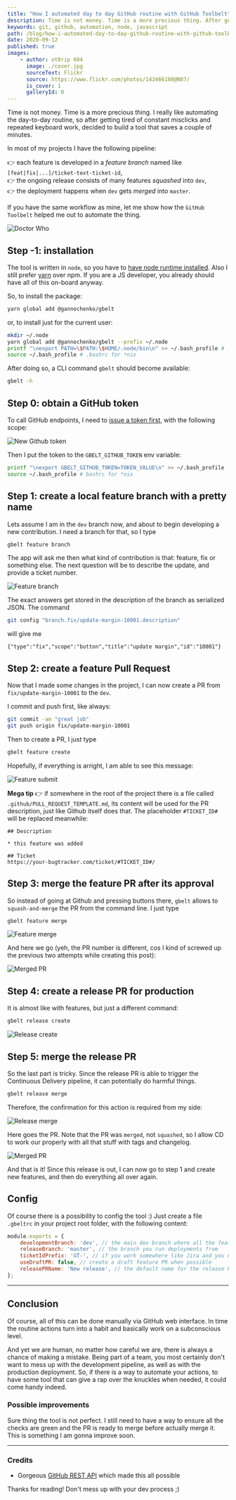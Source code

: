 ```yaml
---
title: "How I automated day to day GitHub routine with GitHub Toolbelt"
description: Time is not money. Time is a more precious thing. After getting tired of constant misclicks and repeated keyboard work, decided to save some of my time and build a tool for managing a GitHub PR pipeline.
keywords: git, github, automation, node, javascript
path: /blog/how-i-automated-day-to-day-github-routine-with-github-toolbelt-
date: 2020-09-12
published: true
images:
    - author: ot0rip 604
      image: ./cover.jpg
      sourceText: Flickr
      source: https://www.flickr.com/photos/143466180@N07/
      is_cover: 1
      galleryId: 0
---
```



Time is not money. Time is a more precious thing. I really like automating the day-to-day routine, so after getting tired of constant misclicks and repeated keyboard work, decided to build a tool that saves a couple of minutes.

In most of my projects I have the following pipeline:

👉 each feature is developed in a *feature branch* named like `[feat|fix|...]/ticket-text-ticket-id`,<br />
👉 the ongoing release consists of many features *squashed* into `dev`,<br />
👉 the deployment happens when `dev` gets *merged* into `master`.<br />

If you have the same workflow as mine, let me show how the `GitHub Toolbelt` helped me out to automate the thing.

<Align>

![Doctor Who](https://media4.giphy.com/media/SVI9nccwH3sz5XJhbK/giphy.gif "Doctor Who")
<Copyright source="https://giphy.com/gifs/doctorwho-doctor-who-dr-patrick-troughton-SVI9nccwH3sz5XJhbK" authorPrefix="Picture by" author="doctorwho.tv" sourceText="Giphy" />

</Align>

## Step -1: installation

The tool is written in `node`, so you have to [have node runtime installed](https://github.com/nvm-sh/nvm). Also I still prefer [yarn](https://yarnpkg.com/) over npm. If you are a JS developer, you already should have all of this on-board anyway.

So, to install the package:

~~~bash
yarn global add @gannochenko/gbelt
~~~

or, to install just for the current user:

~~~bash
mkdir ~/.node
yarn global add @gannochenko/gbelt --prefix ~/.node
printf "\nexport PATH=\$PATH:\$HOME/.node/bin\n" >> ~/.bash_profile # .bashrc for *nix
source ~/.bash_profile # .bashrc for *nix
~~~

After doing so, a CLI command `gbelt` should become available:

~~~bash
gbelt -h
~~~

## Step 0: obtain a GitHub token

To call GitHub endpoints, I need to [issue a token first](https://github.com/settings/tokens/new), with the following scope:

![New Github token](./new-github-token.png)

Then I put the token to the `GBELT_GITHUB_TOKEN` env variable:

~~~bash
printf "\nexport GBELT_GITHUB_TOKEN=TOKEN_VALUE\n" >> ~/.bash_profile
source ~/.bash_profile # bashrc for *nix
~~~

## Step 1: create a local feature branch with a pretty name

Lets assume I am in the `dev` branch now, and about to begin developing a new contribution. I need a branch for that, so I type

~~~bash
gbelt feature branch
~~~

The app will ask me then what kind of contribution is that: feature, fix or something else.
The next question will be to describe the update, and provide a ticket number.

<Align>

![Feature branch](./gbelt_feature_branch.png)

</Align>

The exact answers get stored in the description of the branch as serialized JSON. The command

~~~sh
git config "branch.fix/update-margin-10001.description"
~~~

will give me

~~~text
{"type":"fix","scope":"button","title":"update margin","id":"10001"}
~~~

## Step 2: create a feature Pull Request

Now that I made some changes in the project, I can now create a PR from `fix/update-margin-10001` to the `dev`.

I commit and push first, like always:

~~~bash
git commit -am "great job"
git push origin fix/update-margin-10001
~~~

Then to create a PR, I just type

~~~bash
gbelt feature create
~~~

Hopefully, if everything is arright, I am able to see this message:

![Feature submit](./gbelt_feature_create.png)

**Mega tip** 👉 if somewhere in the root of the project there is a file called `.github/PULL_REQUEST_TEMPLATE.md`, its content will be used for the PR description, just like Github itself does that. The placeholder `#TICKET_ID#` will be replaced meanwhile:

~~~text
## Description

* this feature was added

## Ticket 
https://your-bugtracker.com/ticket/#TICKET_ID#/
~~~

## Step 3: merge the feature PR after its approval

So instead of going at Github and pressing buttons there, `gbelt` allows to `squash-and-merge` the PR from the command line. I just type

~~~bash
gbelt feature merge
~~~

![Feature merge](./gbelt_feature_merge.png)

And here we go (yeh, the PR number is different, cos I kind of screwed up the previous two attempts while creating this post):

![Merged PR](./merged_pr.png)

## Step 4: create a release PR for production

It is almost like with features, but just a different command:

~~~bash
gbelt release create
~~~

![Release create](./gbelt_release_create.png)

## Step 5: merge the release PR

So the last part is tricky. Since the release PR is able to trigger the Continuous Delivery pipeline, it can potentially do harmful things.

~~~bash
gbelt release merge
~~~

Therefore, the confirmation for this action is required from my side:

![Release merge](./gbelt_release_merge.png)

Here goes the PR. Note that the PR was `merged`, not `squashed`, so I allow CD to work our properly with all that stuff with tags and changelog.

![Merged PR](./merged_release_pr.png)

And that is it! Since this release is out, I can now go to step 1 and create new features, and then do everything all over again.

## Config

Of course there is a possibility to config the tool :) Just create a file `.gbeltrc` in your project root folder, with the following content:

~~~js
module.exports = {
    developmentBranch: 'dev', // the main dev branch where all the features go
    releaseBranch: 'master', // the branch you run deployments from
    ticketIdPrefix: 'GT-', // if you work somewhere like Jira and you need you tickets to be auto-prefixed
    useDraftPR: false, // create a draft feature PR when possible
    releasePRName: 'New release', // the default name for the release PR
};
~~~

---

## Conclusion

Of course, all of this can be done manually via GitHub web interface. In time the routine actions turn into a habit and basically work on a subconscious level.

And yet we are human, no matter how careful we are, there is always a chance of making a mistake.
Being part of a team, you most certainly don't want to mess up with the development pipeline, as well as with the production deployment. So, if there is a way to automate your actions, to have some tool that can give a rap over the knuckles when needed, it could come handy indeed.

### Possible improvements

Sure thing the tool is not perfect. I still need to have a way to ensure all the checks are green and the PR is ready to merge before actually merge it. This is something I am gonna improve soon.

---

### Credits

* Gorgeous [GitHub REST API](https://docs.github.com/en/rest) which made this all possible

Thanks for reading! Don't mess up with your dev process ;)
